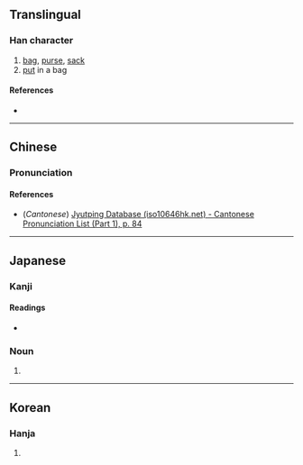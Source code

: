{{character info/new}}
{{also|囊}}
==Translingual==

===Han character===
{{Han char|rn=30|rad=口|as=15|sn=18|four=|canj=JCTTV}}

# [[bag]], [[purse]], [[sack]]
# [[put]] in a bag

====References====
* {{Han ref|kx=0213.171|hdz=10699.041|uh=56A2|ud=22178}}

----

==Chinese==
{{zh-forms}}

===Pronunciation===
{{zh-pron
|m=náng
|c=nong4,long4
|mc=
|oc=
|ma=
|cat=n,v
}}

====References====
* (''Cantonese'') [http://www.iso10646hk.net/jp/document/download.jsp Jyutping Database (iso10646hk.net) - Cantonese Pronunciation List (Part 1), p. 84]

----

==Japanese==

===Kanji===
{{ja-kanji|grade=uc|rs=口15}}

====Readings====
* {{ja-readings|goon=[[のう]] (nō)|kun=[[ふくろ]] (fukuro)|kanon=[[どう]] (dō)}}

===Noun===
{{ja-noun|ふくろ}}

# {{alternative form of|袋|lang=ja}}

----

==Korean==

===Hanja===
{{ko-hanja|hangeul=낭|rv=nang|mr=nang}}

# {{defn|lang=ko|sort=口15}}